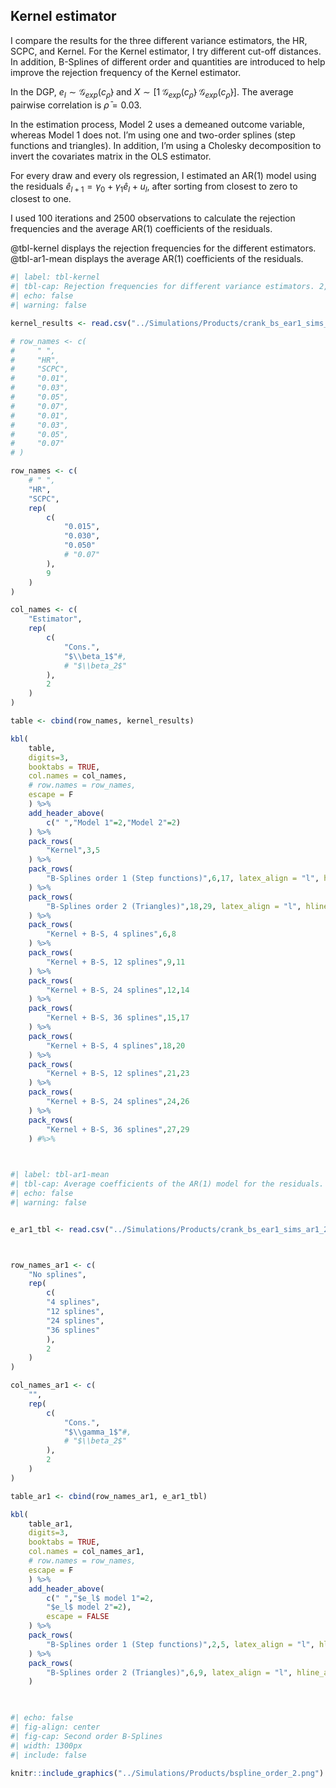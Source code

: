 ## Kernel estimator {#sec-kernel}


I compare the results for the three different variance estimators, the HR, SCPC, and Kernel. For the Kernel estimator, I try different cut-off distances. In addition, B-Splines of different order and quantities are introduced to help improve the rejection frequency of the Kernel estimator.

In the DGP, $e_l\sim\mathcal{G}_{exp}(c_{\bar\rho})$ and $X\sim[1 \;\mathcal{G}_{exp}(c_{\bar\rho}) \;\mathcal{G}_{exp}(c_{\bar\rho})]$. The average pairwise correlation is $\bar\rho=0.03$. 

In the estimation process, Model 2 uses a demeaned outcome variable, whereas Model 1 does not. I'm using one and two-order splines (step functions and triangles). In addition, I'm using a Cholesky decomposition to invert the covariates matrix in the OLS estimator.

For every draw and every ols regression, I estimated an AR(1) model using the residuals $\hat{e}_{l+1}=\gamma_0+\gamma_1 \hat{e}_l + u_l$, after sorting from closest to zero to closest to one. 

I used 100 iterations and 2500 observations to calculate the rejection frequencies and the average AR(1) coefficients of the residuals.

@tbl-kernel displays the rejection frequencies for the different estimators. @tbl-ar1-mean displays the average AR(1) coefficients of the residuals.



```r
#| label: tbl-kernel
#| tbl-cap: Rejection frequencies for different variance estimators. 2,500 observations. 100 iterations.
#| echo: false
#| warning: false

kernel_results <- read.csv("../Simulations/Products/crank_bs_ear1_sims_res_2500.csv")

# row_names <- c(
#     " ",
#     "HR",
#     "SCPC",
#     "0.01",
#     "0.03",
#     "0.05",
#     "0.07",
#     "0.01",
#     "0.03",
#     "0.05",
#     "0.07"
# )

row_names <- c(
    # " ",
    "HR",
    "SCPC",
    rep(
        c(
            "0.015",
            "0.030",
            "0.050"
            # "0.07"
        ),
        9
    )
)

col_names <- c(
    "Estimator",
    rep(
        c(
            "Cons.",
            "$\\beta_1$"#,
            # "$\\beta_2$"
        ),
        2
    )
)

table <- cbind(row_names, kernel_results)

kbl(
    table, 
    digits=3, 
    booktabs = TRUE,
    col.names = col_names,
    # row.names = row_names,
    escape = F
    ) %>%
    add_header_above(
        c(" ","Model 1"=2,"Model 2"=2)
    ) %>%
    pack_rows(
        "Kernel",3,5
    ) %>%
    pack_rows(
        "B-Splines order 1 (Step functions)",6,17, latex_align = "l", hline_after = TRUE
    ) %>%
    pack_rows(
        "B-Splines order 2 (Triangles)",18,29, latex_align = "l", hline_after = TRUE
    ) %>%
    pack_rows(
        "Kernel + B-S, 4 splines",6,8
    ) %>%
    pack_rows(
        "Kernel + B-S, 12 splines",9,11
    ) %>%
    pack_rows(
        "Kernel + B-S, 24 splines",12,14
    ) %>%
    pack_rows(
        "Kernel + B-S, 36 splines",15,17
    ) %>%
    pack_rows(
        "Kernel + B-S, 4 splines",18,20
    ) %>%
    pack_rows(
        "Kernel + B-S, 12 splines",21,23
    ) %>%
    pack_rows(
        "Kernel + B-S, 24 splines",24,26
    ) %>%
    pack_rows(
        "Kernel + B-S, 36 splines",27,29
    ) #%>%
 



```

```r
#| label: tbl-ar1-mean
#| tbl-cap: Average coefficients of the AR(1) model for the residuals. Spatial data. 2500 obs. 100 iterations.
#| echo: false
#| warning: false


e_ar1_tbl <- read.csv("../Simulations/Products/crank_bs_ear1_sims_ar1_2500.csv")



row_names_ar1 <- c(
    "No splines",
    rep(
        c(
        "4 splines",
        "12 splines",
        "24 splines",
        "36 splines"
        ),
        2
    )
)

col_names_ar1 <- c(
    "",
    rep(
        c(
            "Cons.",
            "$\\gamma_1$"#,
            # "$\\beta_2$"
        ),
        2
    )
)

table_ar1 <- cbind(row_names_ar1, e_ar1_tbl)

kbl(
    table_ar1, 
    digits=3, 
    booktabs = TRUE,
    col.names = col_names_ar1,
    # row.names = row_names,
    escape = F
    ) %>%
    add_header_above(
        c(" ","$e_l$ model 1"=2,
        "$e_l$ model 2"=2),
        escape = FALSE
    ) %>%
    pack_rows(
        "B-Splines order 1 (Step functions)",2,5, latex_align = "l", hline_after = TRUE
    ) %>%
    pack_rows(
        "B-Splines order 2 (Triangles)",6,9, latex_align = "l", hline_after = TRUE
    )
 



```


<!-- 
::: {#fig-bspline layout-ncol=2 include=false}

![4 Splines]("../Simulations/Products/bs_plot_4.png")

![5 Splines]("../Simulations/Products/bs_plot_5.png")

![6 Splines]("../Simulations/Products/bs_plot_6.png")

![7 Splines]("../Simulations/Products/bs_plot_7.png")

Second order B-Splines
::: -->


```r
#| echo: false
#| fig-align: center
#| fig-cap: Second order B-Splines
#| width: 1300px
#| include: false

knitr::include_graphics("../Simulations/Products/bspline_order_2.png")

```

